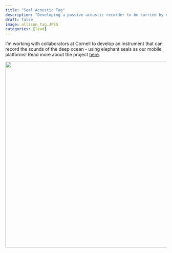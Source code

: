 ```yaml
---
title: "Seal Acoustic Tag"
description: "Developing a passive acoustic recorder to be carried by elephant seals."
draft: false 
image: allison_tag.JPEG
categories: [lead]
---
```


I'm working with collaborators at Cornell to develop an instrument that can record the sounds of the deep ocean - using elephant seals as our mobile platforms! Read more about the project [here](https://www.vox.com/down-to-earth/22945867/elephant-seals-listening-beaked-whales-ocean).

![](allison_tag.JPEG){width="581"}
